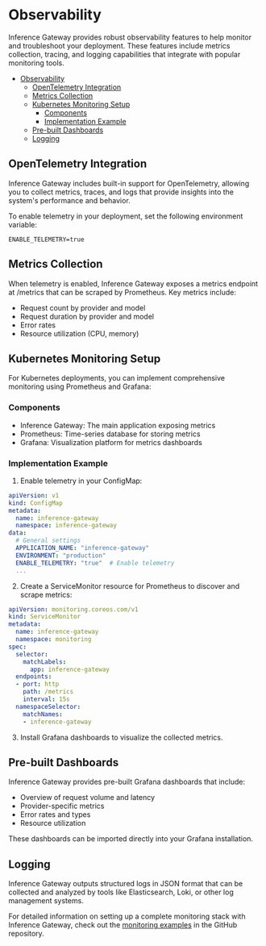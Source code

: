 # Observability

Inference Gateway provides robust observability features to help monitor and troubleshoot your deployment. These features include metrics collection, tracing, and logging capabilities that integrate with popular monitoring tools.

- [Observability](#observability)
  - [OpenTelemetry Integration](#opentelemetry-integration)
  - [Metrics Collection](#metrics-collection)
  - [Kubernetes Monitoring Setup](#kubernetes-monitoring-setup)
    - [Components](#components)
    - [Implementation Example](#implementation-example)
  - [Pre-built Dashboards](#pre-built-dashboards)
  - [Logging](#logging)

## OpenTelemetry Integration

Inference Gateway includes built-in support for OpenTelemetry, allowing you to collect metrics, traces, and logs that provide insights into the system's performance and behavior.

To enable telemetry in your deployment, set the following environment variable:

```
ENABLE_TELEMETRY=true
```

## Metrics Collection

When telemetry is enabled, Inference Gateway exposes a metrics endpoint at /metrics that can be scraped by Prometheus. Key metrics include:

- Request count by provider and model
- Request duration by provider and model
- Error rates
- Resource utilization (CPU, memory)

## Kubernetes Monitoring Setup

For Kubernetes deployments, you can implement comprehensive monitoring using Prometheus and Grafana:

### Components

- Inference Gateway: The main application exposing metrics
- Prometheus: Time-series database for storing metrics
- Grafana: Visualization platform for metrics dashboards

### Implementation Example

1. Enable telemetry in your ConfigMap:

```yaml
apiVersion: v1
kind: ConfigMap
metadata:
  name: inference-gateway
  namespace: inference-gateway
data:
  # General settings
  APPLICATION_NAME: "inference-gateway"
  ENVIRONMENT: "production"
  ENABLE_TELEMETRY: "true"  # Enable telemetry
  ...
```

2. Create a ServiceMonitor resource for Prometheus to discover and scrape metrics:

```yaml
apiVersion: monitoring.coreos.com/v1
kind: ServiceMonitor
metadata:
  name: inference-gateway
  namespace: monitoring
spec:
  selector:
    matchLabels:
      app: inference-gateway
  endpoints:
  - port: http
    path: /metrics
    interval: 15s
  namespaceSelector:
    matchNames:
    - inference-gateway
```

3. Install Grafana dashboards to visualize the collected metrics.

## Pre-built Dashboards

Inference Gateway provides pre-built Grafana dashboards that include:

- Overview of request volume and latency
- Provider-specific metrics
- Error rates and types
- Resource utilization

These dashboards can be imported directly into your Grafana installation.

## Logging

Inference Gateway outputs structured logs in JSON format that can be collected and analyzed by tools like Elasticsearch, Loki, or other log management systems.

For detailed information on setting up a complete monitoring stack with Inference Gateway, check out the [monitoring examples](https://github.com/inference-gateway/inference-gateway/tree/main/examples/kubernetes/monitoring) in the GitHub repository.
